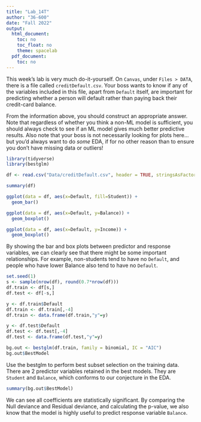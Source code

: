 ```yaml
---
title: "Lab_14T"
author: "36-600"
date: "Fall 2022"
output:
  html_document:
    toc: no
    toc_float: no
    theme: spacelab
  pdf_document:
    toc: no
---
```


This week's lab is very much do-it-yourself. On `Canvas`, under `Files > DATA`, there is a file called `creditDefault.csv`. Your boss wants to know if any of the variables included in this file, apart from `Default` itself, are important for predicting whether a person will default rather than paying back their credit-card balance.

From the information above, you should construct an appropriate answer. Note that regardless of whether you think a non-ML model is sufficient, you should always check to see if an ML model gives much better predictive results. Also note that your boss is not necessarily looking for plots here...but you'd always want to do *some* EDA, if for no other reason than to ensure you don't have missing data or outliers!

```r
library(tidyverse)
library(bestglm)

df <- read.csv("Data/creditDefault.csv", header = TRUE, stringsAsFactors=TRUE)
```

```r
summary(df)
```

```r
ggplot(data = df, aes(x=Default, fill=Student)) +
  geom_bar()

ggplot(data = df, aes(x=Default, y=Balance)) +
  geom_boxplot()

ggplot(data = df, aes(x=Default, y=Income)) +
  geom_boxplot()
```

By showing the bar and box plots between predictor and response variables, we can clearly see that there might be some important relationships. For example, non-students tend to have no `Default`, and people who have lower Balance also tend to have no `Default`.

```r
set.seed(1)
s <- sample(nrow(df), round(0.7*nrow(df)))
df.train <- df[s,]
df.test <- df[-s,]

y <- df.train$Default
df.train <- df.train[,-4]
df.train <- data.frame(df.train,"y"=y)

y <- df.test$Default
df.test <- df.test[,-4]
df.test <- data.frame(df.test,"y"=y)
```

```r
bg.out <- bestglm(df.train, family = binomial, IC = "AIC")
bg.out$BestModel
```

Use the bestglm to perform best subset selection on the training data. There are 2 predictor variables retained in the best models. They are `Student` and `Balance`, which conforms to our conjecture in the EDA.

```r
summary(bg.out$BestModel)
```

We can see all coefficients are statistically significant. By comparing the Null deviance and Residual deviance, and calculating the p-value, we also know that the model is highly useful to predict response variable `Balance`.


